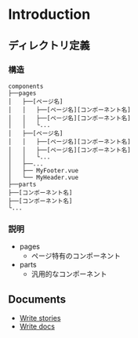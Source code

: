 
<Meta title="Components/Introduction" />

# Introduction

## ディレクトリ定義

### 構造

```
components
├──pages
│   ├──[ページ名]
│   │   ├──[ページ名][コンポーネント名]
│   │   ├──[ページ名][コンポーネント名]
│   │   └...
│   ├──[ページ名]
│   │   ├──[ページ名][コンポーネント名]
│   │   ├──[ページ名][コンポーネント名]
│   │   └...
│   ├──...
│   ├── MyFooter.vue
│   └── MyHeader.vue
├──parts
├──[コンポーネント名]
├──[コンポーネント名]
└...
```

### 説明

-   pages
    -   ページ特有のコンポーネント
-   parts
    -   汎用的なコンポーネント

## Documents

-   [Write stories](https://storybook.js.org/docs/vue/writing-stories/introduction)
-   [Write docs](https://storybook.js.org/docs/vue/writing-docs/docs-page)
